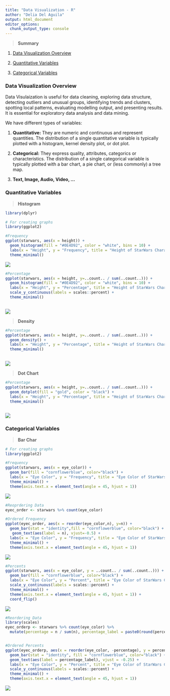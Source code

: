 ---
title: "Data Visualization - R"
author: "Delia Del Aguila"
output: html_document
editor_options:
  chunk_output_type: console
---

> **Summary**

1. [Data Visualization Overview](#data-visualization-overview)

2. [Quantitative Variables](#quantitative-variables)

3. [Categorical Variables](#categorical-variables)

### **Data Visualization Overview**

Data Visulaization is useful for data cleaning, exploring data structure, detecting outliers and unusual groups, identifying trends and clusters, spotting local patterns, evaluating modelling output, and presenting results. It is essential for exploratory data analysis and data mining.

We have different types of variables:

1. **Quantitative:** They are numeric and continuous and represent quantities. The distribution of a single quantitative variable is typically plotted with a histogram, kernel density plot, or dot plot.

2. **Categorical:** They   express quality, attributes, categorics or characteristics. The distribution of a single categorical variable is typically plotted with a bar chart, a pie chart, or (less commonly) a tree map.

3. **Text, Image, Audio, Video, ...**


### Quantitative Variables

> **Histogram**
```{r echo=FALSE, message=FALSE}
library(dplyr)
```

```{r message=FALSE, warning=FALSE}
# For creating graphs
library(ggplot2)

#Frequency
ggplot(starwars, aes(x = height)) + 
  geom_histogram(fill = "#0E4D92", color = "white", bins = 10) +
  labs(x = "Height", y = "Frequency", title = "Height of StarWars Characters") +
  theme_minimal()
```
![](Images/Hist_Frequency.PNG?raw=true)

```{r message=FALSE, warning=FALSE}
#Percentage
ggplot(starwars, aes(x = height, y=..count.. / sum(..count..))) + 
  geom_histogram(fill = "#0E4D92", color = "white", bins = 10) +
  labs(x = "Height", y = "Percentage", title = "Height of StarWars Characters") +
  scale_y_continuous(labels = scales::percent) +
  theme_minimal()
  
```
![](Images/Hist_Percentage.PNG?raw=true)

> **Density**

```{r message=FALSE, warning=FALSE}
#Percentage
ggplot(starwars, aes(x = height, y=..count.. / sum(..count..))) + 
  geom_density() +
  labs(x = "Height", y = "Percentage", title = "Height of StarWars Characters") +
  theme_minimal()
  
```
![](Images/Density.PNG?raw=true)


> **Dot Chart**

```{r message=FALSE, warning=FALSE}
#Percentage
ggplot(starwars, aes(x = height, y=..count.. / sum(..count..))) + 
  geom_dotplot(fill = "gold", color = "black") +
  labs(x = "Height", y = "Percentage", title = "Height of StarWars Characters") +
  theme_minimal()
  
```
![](Images/Dot.PNG?raw=true)


### Categorical Variables

> **Bar Char**

```{r message=FALSE}
# For creating graphs
library(ggplot2)

#Frequency
ggplot(starwars, aes(x = eye_color)) + 
  geom_bar(fill = "cornflowerblue", color="black") +
  labs(x = "Eye Color", y = "Frequency", title = "Eye Color of StarWars Characters") +
  theme_minimal() +
  theme(axis.text.x = element_text(angle = 45, hjust = 1))
```
![](Images/Bar_Frequency.PNG?raw=true)

```{r message=FALSE}
#Reoprdering Data
eyec_order <- starwars %>% count(eye_color)

#Ordered Frequency
ggplot(eyec_order, aes(x = reorder(eye_color,n), y=n)) + 
  geom_bar(stat = "identity",fill = "cornflowerblue", color="black") +
   geom_text(aes(label = n), vjust=-0.5) +
  labs(x = "Eye Color", y = "Frequency", title = "Eye Color of StarWars Characters") +
  theme_minimal() +
  theme(axis.text.x = element_text(angle = 45, hjust = 1))

```
![](Images/Bar_Frequency_Ordered.PNG?raw=true)

```{r message=FALSE}

#Percents
ggplot(starwars, aes(x = eye_color, y = ..count.. / sum(..count..))) + 
  geom_bar(fill = "cornflowerblue", color="black") +
  labs(x = "Eye Color", y = "Percent", title = "Eye Color of StarWars Characters") +
  scale_y_continuous(labels = scales::percent) +
  theme_minimal() +
  theme(axis.text.x = element_text(angle = 45, hjust = 1)) +
  coord_flip()

```
![](Images/Bar_Percentage.PNG?raw=true)

```{r message=FALSE}
#Reordering Data
library(scales)
eyec_orderp <- starwars %>% count(eye_color) %>%
  mutate(percentage = n / sum(n), percentage_label = paste0(round(percentage*100), "%"))


#Ordered Percents
ggplot(eyec_orderp, aes(x = reorder(eye_color, -percentage), y = percentage)) + 
  geom_bar(stat = "identity", fill = "cornflowerblue", color="black") +
  geom_text(aes(label = percentage_label), vjust = -0.25) +
  labs(x = "Eye Color", y = "Percent", title = "Eye Color of StarWars Characters") +
  scale_y_continuous(labels = scales::percent) +
  theme_minimal() +
  theme(axis.text.x = element_text(angle = 45, hjust = 1))

```

![](Images/Bar_Percentage_Ordered.PNG?raw=true)


